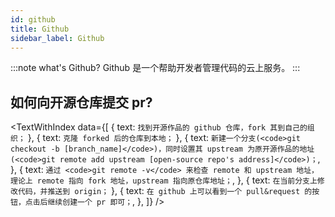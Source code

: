 ```yaml
---
id: github
title: Github
sidebar_label: Github
---
```



:::note what's Github?
Github 是一个帮助开发者管理代码的云上服务。
:::

## 如何向开源仓库提交 pr?

<TextWithIndex
  data={[
    { text: `找到开源作品的 github 仓库，fork 其到自己的组织；` },
    { text: `克隆 forked 后的仓库到本地；` },
    {
      text: `新建一个分支(<code>git checkout -b [branch_name]</code>)，同时设置其 upstream 为原开源作品的地址(<code>git remote add upstream [open-source repo's address]</code>)；`,
    },
    {
      text: `通过 <code>git remote -v</code> 来检查 remote 和 upstream
地址，理论上 remote 指向 fork 地址，upstream 指向原仓库地址；`,
    },
    { text: `在当前分支上修改代码，并推送到 origin；` },
    {
      text: `在 github 上可以看到一个 pull&request 的按钮，点击后继续创建一个 pr 即可；`,
    },
  ]}
/>
